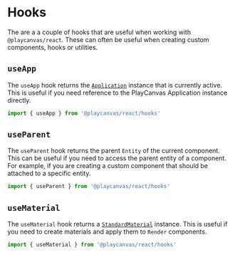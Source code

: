 # Hooks

The are a a couple of hooks that are useful when working with `@playcanvas/react`. These can often be useful when creating custom components, hooks or utilities.

## `useApp`

The `useApp` hook returns the [`Application`](https://api.playcanvas.com/classes/Engine.Application.html) instance that is currently active. This is useful if you need reference to the PlayCanvas Application instance directly.

```jsx
import { useApp } from '@playcanvas/react/hooks'
```

## `useParent`

The `useParent` hook returns the parent `Entity` of the current component. This can be useful if you need to access the parent entity of a component. For example, if you are creating a custom component that should be attached to a specific entity.

```jsx
import { useParent } from '@playcanvas/react/hooks'
```

## `useMaterial`

The `useMaterial` hook returns a [`StandardMaterial`](https://api.playcanvas.com/classes/Engine.StandardMaterial.html) instance. This is useful if you need to create materials and apply them to `Render` components.
```jsx
import { useMaterial } from '@playcanvas/react/hooks'
```